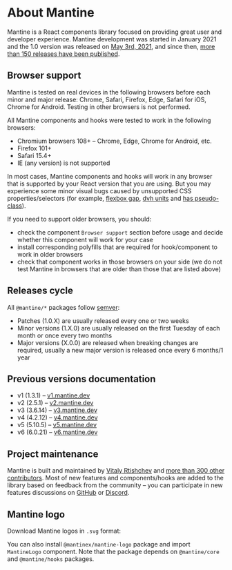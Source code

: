 

# About Mantine

Mantine is a React components library focused on providing great user and developer experience.
Mantine development was started in January 2021 and the 1.0 version was released on [May 3rd, 2021](https://github.com/mantinedev/mantine/releases/tag/1.0.0),
and since then, [more than 150 releases have been published](https://github.com/mantinedev/mantine/releases).

## Browser support

Mantine is tested on real devices in the following browsers before each minor and major release: Chrome, Safari, Firefox,
Edge, Safari for iOS, Chrome for Android. Testing in other browsers is not performed.

All Mantine components and hooks were tested to work in the following browsers:

- Chromium browsers 108+ – Chrome, Edge, Chrome for Android, etc.
- Firefox 101+
- Safari 15.4+
- IE (any version) is not supported

In most cases, Mantine components and hooks will work in any browser that is supported
by your React version that you are using. But you may experience some minor visual bugs
caused by unsupported CSS properties/selectors (for example, [flexbox gap](https://caniuse.com/flexbox-gap), [dvh units](https://caniuse.com/mdn-css_types_length_viewport_percentage_units_dynamic) and [has pseudo-class](https://caniuse.com/css-has)).

If you need to support older browsers, you should:

- check the component `Browser support` section before usage and decide whether this component will work for your case
- install corresponding polyfills that are required for hook/component to work in older browsers
- check that component works in those browsers on your side (we do not test Mantine in browsers that are older than those that are listed above)

## Releases cycle

All `@mantine/*` packages follow [semver](https://semver.org/):

- Patches (1.0.X) are usually released every one or two weeks
- Minor versions (1.X.0) are usually released on the first Tuesday of each month or once every two months
- Major versions (X.0.0) are released when breaking changes are required, usually a new major version is released once every 6 months/1 year

## Previous versions documentation

- v1 (1.3.1) – [v1.mantine.dev](https://v1.mantine.dev/)
- v2 (2.5.1) – [v2.mantine.dev](https://v2.mantine.dev/)
- v3 (3.6.14) – [v3.mantine.dev](https://v3.mantine.dev/)
- v4 (4.2.12) – [v4.mantine.dev](https://v4.mantine.dev/)
- v5 (5.10.5) – [v5.mantine.dev](https://v5.mantine.dev/)
- v6 (6.0.21) – [v6.mantine.dev](https://v6.mantine.dev/)

## Project maintenance

Mantine is built and maintained by [Vitaly Rtishchev](https://github.com/rtivital) and [more than 300 other contributors](https://github.com/mantinedev/mantine/graphs/contributors).
Most of new features and components/hooks are added to the library based on feedback from the community –
you can participate in new features discussions on [GitHub](https://github.com/mantinedev/mantine/discussions) or [Discord](https://discord.gg/wbH82zuWMN).

## Mantine logo

Download Mantine logos in `.svg` format:

<LogoAssets />

You can also install `@mantinex/mantine-logo` package and import `MantineLogo` component.
Note that the package depends on `@mantine/core` and `@mantine/hooks` packages.

<InstallScript packages="@mantinex/mantine-logo" />

<Demo data={GuidesDemos.logo} />
